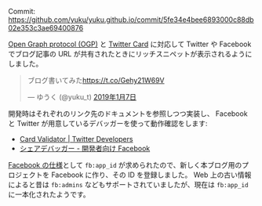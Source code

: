 Commit: https://github.com/yuku/yuku.github.io/commit/5fe34e4bee6893000c88db02e353c3ae69400876

[Open Graph protocol (OGP)](http://ogp.me/) と [Twitter Card](https://developer.twitter.com/en/docs/tweets/optimize-with-cards/guides/getting-started) に対応して Twitter や Facebook でブログ記事の URL が共有されたときにリッチスニペットが表示されるようにしました。

<blockquote className="twitter-tweet" data-lang="ja">
  <p lang="ja" dir="ltr">
    ブログ書いてみた<a href="https://t.co/Gehy21W69V">https://t.co/Gehy21W69V</a>
  </p>
  &mdash; ゆうく (@yuku_t) <a href="https://twitter.com/yuku_t/status/1082265069449240578?ref_src=twsrc%5Etfw">2019年1月7日</a>
</blockquote>

開発時はそれぞれのリンク先のドキュメントを参照しつつ実装し、 Facebook と Twitter が用意しているデバッガーを使って動作確認をします:

- [Card Validator | Twitter Developers](https://cards-dev.twitter.com/validator)
- [シェアデバッガー - 開発者向け Facebook](https://developers.facebook.com/tools/debug/sharing/)

[Facebook の仕様](https://developers.facebook.com/docs/sharing/webmasters)として `fb:app_id` が求められたので、新しく本ブログ用のプロジェクトを Facebook に作り、その ID を登録しました。 Web 上の古い情報によると昔は `fb:admins` などもサポートされていましたが、現在は `fb:app_id` に一本化されたようです。
